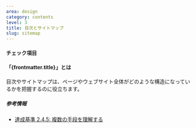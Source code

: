 ```yaml
---
area: design
category: contents
level: 3
title: 目次とサイトマップ
slug: sitemap
---
```



#### チェック項目

<Checkpoint title="必要に応じて目次とサイトマップを提供する" />

#### 「{frontmatter.title}」とは

目次やサイトマップは、ページやウェブサイト全体がどのような構造になっているかを把握するのに役立ちます。

##### 参考情報

- [達成基準 2.4.5: 複数の手段を理解する](https://waic.jp/translations/WCAG21/Understanding/multiple-ways.html)
